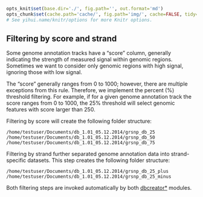 ```r

opts_knit$set(base.dir='./', fig.path='', out.format='md')
opts_chunk$set(cache.path='cache/', fig.path='img/', cache=FALSE, tidy=TRUE, fig.keep='high', echo=TRUE, dpi=300, out.width=700, prompt=FALSE, comment='##', results='markup', eval=FALSE)
# See yihui.name/knitr/options for more Knitr options.
```

Filtering by score and strand
------------------------------
Some genome annotation tracks have a "score" column, generally indicating the strength of measured signal within genomic regions. Sometimes we want to consider only genomic regions with high signal, ignoring those with low signal.

The "score" generally ranges from 0 to 1000; however, there are multiple exceptions from this rule. Therefore, we implement the percent (%) threshold filtering. For example, if for a given genome annotation track the score ranges from 0 to 1000, the 25% threshold will select genomic features with score larger than 250.

Filtering by score will create the following folder structure:

```
/home/testuser/Documents/db_1.01_05.12.2014/grsnp_db_25
/home/testuser/Documents/db_1.01_05.12.2014/grsnp_db_50
/home/testuser/Documents/db_1.01_05.12.2014/grsnp_db_75
```

Filtering by strand further separated genome annotation data into strand-specific datasets. This step creates the following folder structure:
```
/home/testuser/Documents/db_1.01_05.12.2014/grsnp_db_25_plus
/home/testuser/Documents/db_1.01_05.12.2014/grsnp_db_25_minus
```

Both filtering steps are invoked automatically by both [dbcreator*](dbcreator.md) modules.